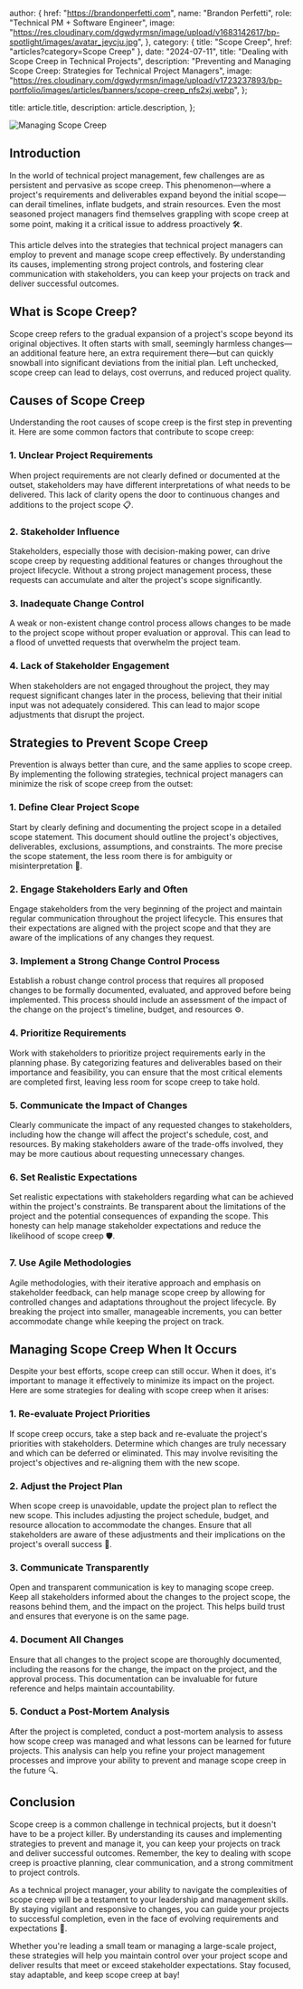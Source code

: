 
  author: {
    href: "https://brandonperfetti.com",
    name: "Brandon Perfetti",
    role: "Technical PM + Software Engineer",
    image:
      "https://res.cloudinary.com/dgwdyrmsn/image/upload/v1683142617/bp-spotlight/images/avatar_jeycju.jpg",
  },
  category: { title: "Scope Creep", href: "articles?category=Scope Creep" },
  date: "2024-07-11",
  title: "Dealing with Scope Creep in Technical Projects",
  description: "Preventing and Managing Scope Creep: Strategies for Technical Project Managers",
  image:
    "https://res.cloudinary.com/dgwdyrmsn/image/upload/v1723237893/bp-portfolio/images/articles/banners/scope-creep_nfs2xj.webp",
};

  title: article.title,
  description: article.description,
};


<img className="mx-auto" src={article.image} alt="Managing Scope Creep" />

## Introduction

In the world of technical project management, few challenges are as persistent and pervasive as scope creep. This phenomenon—where a project's requirements and deliverables expand beyond the initial scope—can derail timelines, inflate budgets, and strain resources. Even the most seasoned project managers find themselves grappling with scope creep at some point, making it a critical issue to address proactively 🛠️.

This article delves into the strategies that technical project managers can employ to prevent and manage scope creep effectively. By understanding its causes, implementing strong project controls, and fostering clear communication with stakeholders, you can keep your projects on track and deliver successful outcomes.

## What is Scope Creep?

Scope creep refers to the gradual expansion of a project's scope beyond its original objectives. It often starts with small, seemingly harmless changes—an additional feature here, an extra requirement there—but can quickly snowball into significant deviations from the initial plan. Left unchecked, scope creep can lead to delays, cost overruns, and reduced project quality.

## Causes of Scope Creep

Understanding the root causes of scope creep is the first step in preventing it. Here are some common factors that contribute to scope creep:

### 1. **Unclear Project Requirements**
   When project requirements are not clearly defined or documented at the outset, stakeholders may have different interpretations of what needs to be delivered. This lack of clarity opens the door to continuous changes and additions to the project scope 📋.

### 2. **Stakeholder Influence**
   Stakeholders, especially those with decision-making power, can drive scope creep by requesting additional features or changes throughout the project lifecycle. Without a strong project management process, these requests can accumulate and alter the project's scope significantly.

### 3. **Inadequate Change Control**
   A weak or non-existent change control process allows changes to be made to the project scope without proper evaluation or approval. This can lead to a flood of unvetted requests that overwhelm the project team.

### 4. **Lack of Stakeholder Engagement**
   When stakeholders are not engaged throughout the project, they may request significant changes later in the process, believing that their initial input was not adequately considered. This can lead to major scope adjustments that disrupt the project.

## Strategies to Prevent Scope Creep

Prevention is always better than cure, and the same applies to scope creep. By implementing the following strategies, technical project managers can minimize the risk of scope creep from the outset:

### 1. **Define Clear Project Scope**
   Start by clearly defining and documenting the project scope in a detailed scope statement. This document should outline the project's objectives, deliverables, exclusions, assumptions, and constraints. The more precise the scope statement, the less room there is for ambiguity or misinterpretation 📜.

### 2. **Engage Stakeholders Early and Often**
   Engage stakeholders from the very beginning of the project and maintain regular communication throughout the project lifecycle. This ensures that their expectations are aligned with the project scope and that they are aware of the implications of any changes they request.

### 3. **Implement a Strong Change Control Process**
   Establish a robust change control process that requires all proposed changes to be formally documented, evaluated, and approved before being implemented. This process should include an assessment of the impact of the change on the project's timeline, budget, and resources ⚙️.

### 4. **Prioritize Requirements**
   Work with stakeholders to prioritize project requirements early in the planning phase. By categorizing features and deliverables based on their importance and feasibility, you can ensure that the most critical elements are completed first, leaving less room for scope creep to take hold.

### 5. **Communicate the Impact of Changes**
   Clearly communicate the impact of any requested changes to stakeholders, including how the change will affect the project's schedule, cost, and resources. By making stakeholders aware of the trade-offs involved, they may be more cautious about requesting unnecessary changes.

### 6. **Set Realistic Expectations**
   Set realistic expectations with stakeholders regarding what can be achieved within the project's constraints. Be transparent about the limitations of the project and the potential consequences of expanding the scope. This honesty can help manage stakeholder expectations and reduce the likelihood of scope creep 🛡️.

### 7. **Use Agile Methodologies**
   Agile methodologies, with their iterative approach and emphasis on stakeholder feedback, can help manage scope creep by allowing for controlled changes and adaptations throughout the project lifecycle. By breaking the project into smaller, manageable increments, you can better accommodate change while keeping the project on track.

## Managing Scope Creep When It Occurs

Despite your best efforts, scope creep can still occur. When it does, it's important to manage it effectively to minimize its impact on the project. Here are some strategies for dealing with scope creep when it arises:

### 1. **Re-evaluate Project Priorities**
   If scope creep occurs, take a step back and re-evaluate the project's priorities with stakeholders. Determine which changes are truly necessary and which can be deferred or eliminated. This may involve revisiting the project's objectives and re-aligning them with the new scope.

### 2. **Adjust the Project Plan**
   When scope creep is unavoidable, update the project plan to reflect the new scope. This includes adjusting the project schedule, budget, and resource allocation to accommodate the changes. Ensure that all stakeholders are aware of these adjustments and their implications on the project's overall success 📅.

### 3. **Communicate Transparently**
   Open and transparent communication is key to managing scope creep. Keep all stakeholders informed about the changes to the project scope, the reasons behind them, and the impact on the project. This helps build trust and ensures that everyone is on the same page.

### 4. **Document All Changes**
   Ensure that all changes to the project scope are thoroughly documented, including the reasons for the change, the impact on the project, and the approval process. This documentation can be invaluable for future reference and helps maintain accountability.

### 5. **Conduct a Post-Mortem Analysis**
   After the project is completed, conduct a post-mortem analysis to assess how scope creep was managed and what lessons can be learned for future projects. This analysis can help you refine your project management processes and improve your ability to prevent and manage scope creep in the future 🔍.

## Conclusion

Scope creep is a common challenge in technical projects, but it doesn't have to be a project killer. By understanding its causes and implementing strategies to prevent and manage it, you can keep your projects on track and deliver successful outcomes. Remember, the key to dealing with scope creep is proactive planning, clear communication, and a strong commitment to project controls.

As a technical project manager, your ability to navigate the complexities of scope creep will be a testament to your leadership and management skills. By staying vigilant and responsive to changes, you can guide your projects to successful completion, even in the face of evolving requirements and expectations 🚀.

Whether you're leading a small team or managing a large-scale project, these strategies will help you maintain control over your project scope and deliver results that meet or exceed stakeholder expectations. Stay focused, stay adaptable, and keep scope creep at bay!
